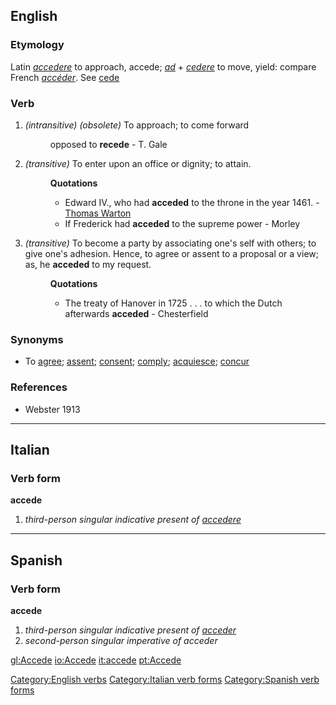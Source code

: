 ==English==

===Etymology===
Latin ''[[accedere]]'' to approach, accede; ''[[ad]]'' + ''[[cedere]]'' to move, yield: compare French ''[[accéder]]''. See [[cede]]

===Verb===
{{en-infl-reg-other-e|acced|e|}}
#''(intransitive) (obsolete)'' To approach; to come forward
#: opposed to '''recede''' - T. Gale
# ''(transitive)'' To enter upon an office or dignity; to attain.
#:'''Quotations'''
#:*Edward IV., who had '''acceded''' to the throne in the year 1461. - [[w:Thomas Warton|Thomas Warton]]
#:*If Frederick had '''acceded''' to the supreme power - Morley
# ''(transitive)'' To become a party by associating one's self with others; to give one's adhesion. Hence, to agree or assent to a proposal or a view; as, he '''acceded''' to my request.
#:'''Quotations'''
#:*The treaty of Hanover in 1725 . . . to which the Dutch afterwards '''acceded''' - Chesterfield

===Synonyms===
*To [[agree]]; [[assent]]; [[consent]]; [[comply]]; [[acquiesce]]; [[concur]]
[[Category:English verbs]]

===References===
*Webster 1913
----

==Italian==
===Verb form===
'''accede'''

# ''third-person singular indicative present of [[accedere]]''
[[Category:Italian verb forms]]
----

==Spanish==
===Verb form===
'''accede'''

# ''third-person singular indicative present of [[acceder]]''
# ''second-person singular imperative of acceder''
[[Category:Spanish verb forms]]
[[gl:Accede]]
[[io:Accede]]
[[it:accede]]
[[pt:Accede]]